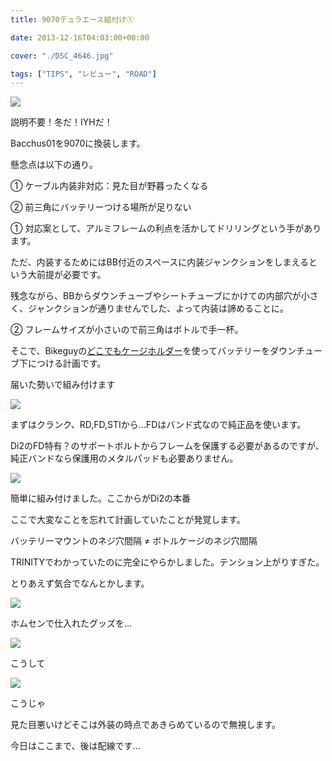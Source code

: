 ---
title: 9070デュラエース組付け①

date: 2013-12-16T04:03:00+00:00

cover: "./DSC_4646.jpg"

tags: ["TIPS", "レビュー", "ROAD"]
---

![ ](./DSC_4646.jpg)

説明不要！冬だ！IYHだ！

Bacchus01を9070に換装します。

懸念点は以下の通り。

① ケーブル内装非対応：見た目が野暮ったくなる

② 前三角にバッテリーつける場所が足りない

① 対応案として、アルミフレームの利点を活かしてドリリングという手があります。

ただ、内装するためにはBB付近のスペースに内装ジャンクションをしまえるという大前提が必要です。

残念ながら、BBからダウンチューブやシートチューブにかけての内部穴が小さく、ジャンクションが通りませんでした、よって内装は諦めることに。

② フレームサイズが小さいので前三角はボトルで手一杯。

そこで、Bikeguyの[どこでもケージホルダー][1]を使ってバッテリーをダウンチューブ下につける計画です。

届いた勢いで組み付けます

![ ](./DSC_4649.jpg)

まずはクランク、RD,FD,STIから…FDはバンド式なので純正品を使います。

Di2のFD特有？のサポートボルトからフレームを保護する必要があるのですが、純正バンドなら保護用のメタルパッドも必要ありません。

![ ](./DSC_4650.jpg)

簡単に組み付けました。ここからがDi2の本番

ここで大変なことを忘れて計画していたことが発覚します。

バッテリーマウントのネジ穴間隔 ≠ ボトルケージのネジ穴間隔

TRINITYでわかっていたのに完全にやらかしました。テンション上がりすぎた。

とりあえず気合でなんとかします。

![ ](./DSC_4653.jpg)

ホムセンで仕入れたグッズを…

![ ](./DSC_4658.jpg)

こうして

![ ](./DSC_4663.jpg)

こうじゃ

見た目悪いけどそこは外装の時点であきらめているので無視します。

今日はここまで、後は配線です…

[1]: http://www.amazon.co.jp/gp/product/B003JWWKPE/ref=as_li_ss_tl?ie=UTF8&camp=247&creative=7399&creativeASIN=B003JWWKPE&linkCode=as2&tag=gensobunya-22
